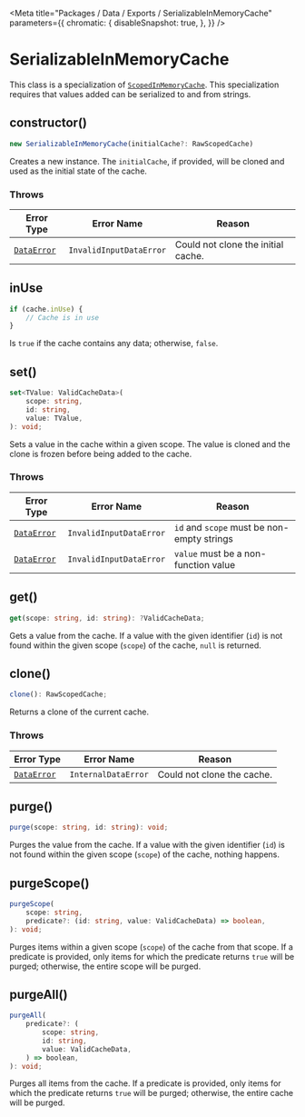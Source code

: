 
<Meta
    title="Packages / Data / Exports / SerializableInMemoryCache"
    parameters={{
        chromatic: {
            disableSnapshot: true,
        },
    }}
/>

# SerializableInMemoryCache

This class is a specialization of [`ScopedInMemoryCache`](/docs/data-exports-scopedinmemorycache--page). This specialization requires that values added can be serialized to and from strings.

## constructor()

```ts
new SerializableInMemoryCache(initialCache?: RawScopedCache)
```

Creates a new instance. The `initialCache`, if provided, will be cloned and used as the initial state of the cache.

### Throws

| Error Type                                        | Error Name              | Reason                             |
| ------------------------------------------------- | ----------------------- | ---------------------------------- |
| [`DataError`](/docs/data-exports-dataerror--page) | `InvalidInputDataError` | Could not clone the initial cache. |

## inUse

```ts
if (cache.inUse) {
    // Cache is in use
}
```

Is `true` if the cache contains any data; otherwise, `false`.

## set()

```ts
set<TValue: ValidCacheData>(
    scope: string,
    id: string,
    value: TValue,
): void;
```

Sets a value in the cache within a given scope. The value is cloned and the clone is frozen before being added to the cache.

### Throws

| Error Type                                        | Error Name              | Reason                                     |
| ------------------------------------------------- | ----------------------- | ------------------------------------------ |
| [`DataError`](/docs/data-exports-dataerror--page) | `InvalidInputDataError` | `id` and `scope` must be non-empty strings |
| [`DataError`](/docs/data-exports-dataerror--page) | `InvalidInputDataError` | `value` must be a non-function value       |

## get()

```ts
get(scope: string, id: string): ?ValidCacheData;
```

Gets a value from the cache. If a value with the given identifier (`id`) is not found within the given scope (`scope`) of the cache, `null` is returned.

## clone()

```ts
clone(): RawScopedCache;
```

Returns a clone of the current cache.

### Throws

| Error Type                                        | Error Name          | Reason                     |
| ------------------------------------------------- | ------------------- | -------------------------- |
| [`DataError`](/docs/data-exports-dataerror--page) | `InternalDataError` | Could not clone the cache. |

## purge()

```ts
purge(scope: string, id: string): void;
```

Purges the value from the cache. If a value with the given identifier (`id`) is not found within the given scope (`scope`) of the cache, nothing happens.

## purgeScope()

```ts
purgeScope(
    scope: string,
    predicate?: (id: string, value: ValidCacheData) => boolean,
): void;
```

Purges items within a given scope (`scope`) of the cache from that scope. If a predicate is provided, only items for which the predicate returns `true` will be purged; otherwise, the entire scope will be purged.

## purgeAll()

```ts
purgeAll(
    predicate?: (
        scope: string,
        id: string,
        value: ValidCacheData,
    ) => boolean,
): void;
```

Purges all items from the cache. If a predicate is provided, only items for which the predicate returns `true` will be purged; otherwise, the entire cache will be purged.
